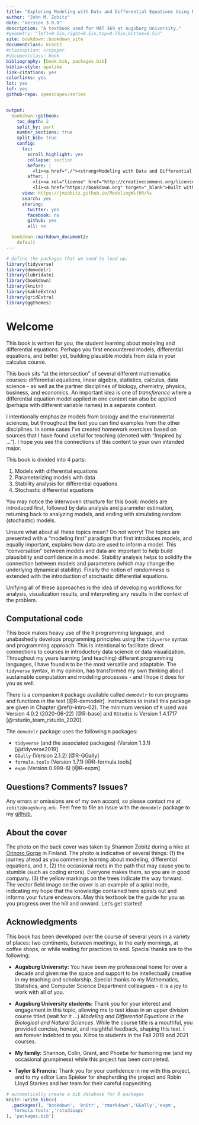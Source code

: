 ```yaml
--- 
title: "Exploring Modeling with Data and Differential Equations Using R"
author: "John M. Zobitz"
date: "Version 3.0.0"
description: "A textbook used for MAT 369 at Augsburg University."
#geometry: "left=0.5in,right=0.5in,top=0.75in,bottom=0.5in"
site: bookdown::bookdown_site
documentclass: krantz
#classoption: crcpaper
#documentclass: book
bibliography: [book.bib, packages.bib]
biblio-style: apalike
link-citations: yes
colorlinks: yes
lot: yes
lof: yes
github-repo: openscapes/series


output:
  bookdown::gitbook:
    toc_depth: 2
    split_by: part
    number_sections: true
    split_bib: true
    config:
      toc:
        scroll_highlight: yes
        collapse: section
        before: |
          <li><a href="./"><strong>Modeling with Data and Differential Equations in R</strong><br>by John Zobitz</a></li>
        after: |
          <li><a rel="license" href="http://creativecommons.org/licenses/by-nc-nd/4.0/"><img alt="Creative Commons License" style="border-width:0" src="https://i.creativecommons.org/l/by-nc-nd/4.0/88x31.png" /></a></li>
          <li><a href="https://bookdown.org" target="_blank">Built with Bookdown + RStudio</a></li>
      view: https://jmzobitz.github.io/ModelingWithR/%s
      search: yes
      sharing:
        twitter: yes
        facebook: no
        github: yes
        all: no

  bookdown::markdown_document2:
    default
---
```


```r
# Define the packages that we need to load up:
library(tidyverse)
library(demodelr)
library(lubridate)
library(bookdown)
library(knitr)
library(kableExtra)
library(gridExtra)
library(ggthemes)
```

# Welcome {-} 
This book is written for you, the student learning about modeling and differential equations. Perhaps you first encountered models, differential equations, and better yet, building plausible models from data in your calculus course.

This book sits "at the intersection" of several different mathematics courses: differential equations, linear algebra, statistics, calculus, data science - as well as the partner disciplines of biology, chemistry, physics, business, and economics.  An important idea is one of *transference* where a differential equation model applied in one context can also be applied (perhaps with different variable names) in a separate context.

I intentionally emphasize models from biology and the environmental sciences, but throughout the text you can find examples from the other disciplines. In some cases I've created homework exercises based on sources that I have found useful for teaching (denoted with "Inspired by ... "). I hope you see the connections of this content to your own intended major.

This book is divided into 4 parts:

1. Models with differential equations
2. Parameterizing models with data
3. Stability analysis for differential equations
4. Stochastic differential equations

You may notice the interwoven structure for this book: models are introduced first, followed by data analysis and parameter estimation, returning back to analyzing models, and ending with simulating random (stochastic) models. 

Unsure what about all these topics mean? Do not worry! The topics are presented with a "modeling first" paradigm that first introduces models, and equally important, explains how data are used to inform a model. This "conversation" between models and data are important to help build plausibility and confidence in a model.  Stability analysis helps to solidify the connection between models and parameters (which may change the underlying dynamical stability).  Finally the notion of *randomness* is extended with the introduction of stochastic differential equations.

Unifying all of these approaches is the idea of developing workflows for analysis, visualization results, and interpreting any results in the context of the problem.

## Computational code {-}
This book makes heavy use of the `R` programming language, and unabashedly develops programming principles using the `tidyverse` syntax and programming approach.  This is intentional to facilitate direct connections to courses in introductory data science or data visualization. Throughout my years learning (and teaching) different programming languages, I have found `R` to be the most versatile and adaptable. The `tidyverse` syntax, in my opinion, has transformed my own thinking about sustainable computation and modeling processes - and I hope it does for you as well.

There is a companion `R` package available called `demodelr` to run programs and functions in the text [@R-demodelr].  Instructions to install this package are given in Chapter \@ref(r-intro-02). The minimum version of `R` used was Version 4.0.2 (2020-06-22) [@R-base] and `RStudio` is Version 1.4.1717 [@rstudio_team_rstudio_2020].

The `demodelr` package uses the following `R` packages:

- `tidyverse` (and the associated packages) (Version 1.3.1) [@tidyverse2019]
- `GGally` (Version 2.1.2) [@R-GGally]
- `formula.tools` (Version 1.7.1) [@R-formula.tools]
- `expm` (Version 0.999-6) [@R-expm]


## Questions? Comments? Issues? {-}
Any errors or omissions are of my own accord, so please contact me at `zobitz@augsburg.edu`. Feel free to file an issue with the `demodelr` package to my [github.](https://github.com/jmzobitz/ModelingWithR/issues)

## About the cover {-}
The photo on the back cover was taken by Shannon Zobitz during a hike at [Orinoro Gorge](https://visitleppavirta.fi/en/service/orinoro-gorge) in Finland. The photo is indicative of several things: (1) the journey ahead as you commence learning about modeling, differential equations, and `R`, (2) the occasional roots in the path that may cause you to stumble (such as coding errors). Everyone makes them, so you are in good company. (3) the yellow markings on the trees indicate the way forward. The vector field image on the cover is an example of a spiral node, indicating my hope that the knowledge contained here spirals out and informs your future endeavors. May this textbook be the guide for you as you progress over the hill and onward. Let's get started!

## Acknowledgments {-}
This book has been developed over the course of several years in a variety of places: two continents, between meetings, in the early mornings, at coffee shops, or while waiting for practices to end. Special thanks are to the following: 

- **Augsburg University:** You have been my professional home for over a decade and given me the space and support to be intellectually creative in my teaching and scholarship. Special thanks to my Mathematics, Statistics, and Computer Science Department colleagues - it is a joy to work with all of you.

- **Augsburg University students:** Thank you for your interest and engagement in this topic, allowing me to test ideas in an upper division course titled (wait for it ...) *Modeling and Differential Equations in the Biological and Natural Sciences*. While the course title is a mouthful, you provided concise, honest, and insightful feedback, shaping this text. I am forever indebted to you. Kiitos to students in the Fall 2019 and 2021 courses.

- **My family:** Shannon, Colin, Grant, and Phoebe for humoring me (and my occasional grumpiness) while this project has been completed.

- **Taylor & Francis:** Thank you for your confidence in me with this project, and to my editor Lara Spieker for shepherding the project and Robin Lloyd Starkes and her team for their careful copyediting.



```r
# automatically create a bib database for R packages
knitr::write_bib(c(
  .packages(), 'bookdown', 'knitr', 'rmarkdown','GGally','expm',
  'formula.tools','rstudioapi'
), 'packages.bib')
```

\mainmatter

